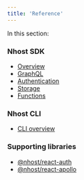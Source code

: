 ```yaml
---
title: 'Reference'
---
```


In this section:

### Nhost SDK

- [Overview](/reference/sdk)
- [GraphQL](/reference/sdk/graphql)
- [Authentication](/reference/sdk/authentication)
- [Storage](/reference/sdk/storage)
- [Functions](/reference/sdk/functions)

### Nhost CLI

- [CLI overview](/reference/cli)

### Supporting libraries

- [@nhost/react-auth](/reference/supporting-libraries/react-auth)
- [@nhost/react-apollo](/reference/supporting-libraries/react-apollo)
